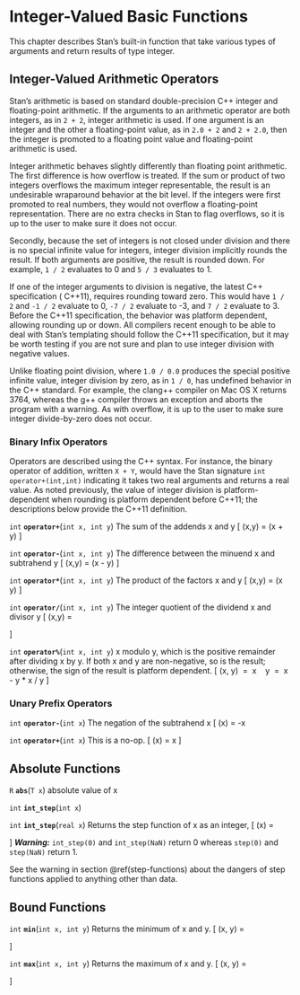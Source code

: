 # Integer-Valued Basic Functions

This chapter describes Stan's built-in function that take various
types of arguments and return results of type integer.

## Integer-Valued Arithmetic Operators {#int-arithmetic}

Stan's arithmetic is based on standard double-precision  C++ integer
and floating-point arithmetic.  If the arguments to an arithmetic
operator are both integers, as in `2 + 2`, integer arithmetic is used.
If one argument is an integer and the other a floating-point value, as
in `2.0 + 2` and `2 + 2.0`, then the integer is promoted to a floating
point value and floating-point arithmetic is used.

Integer arithmetic behaves slightly differently than floating point
arithmetic.  The first difference is how overflow is treated.  If the
sum or product of two integers overflows the maximum integer
representable, the result is an undesirable wraparound behavior at the
bit level.  If the integers were first promoted to real numbers, they
would not overflow a floating-point representation.  There are no
extra checks in Stan to flag overflows, so it is up to the user to
make sure it does not occur.

Secondly, because the set of integers is not closed under division and
there is no special infinite value for integers, integer division
implicitly rounds the result.  If both arguments are positive, the
result is rounded down.  For example, `1 / 2` evaluates to 0 and `5 /
3` evaluates to 1.

If one of the integer arguments to division is negative, the latest
C++ specification ( C++11), requires rounding toward zero.  This would
have `1 / 2` and `-1 / 2` evaluate to 0, `-7 / 2` evaluate to -3, and
`7 / 2` evaluate to 3.  Before the  C++11 specification, the behavior
was platform dependent, allowing rounding up or down.  All compilers
recent enough to be able to deal with Stan's templating should follow
the  C++11 specification, but it may be worth testing if you are not
sure and plan to use integer division with negative values.

Unlike floating point division, where `1.0 / 0.0` produces the special
positive infinite value, integer division by zero, as in `1 / 0`, has
undefined behavior in the  C++ standard.  For example, the clang++
compiler on Mac OS X returns 3764, whereas the g++ compiler throws an
exception and aborts the program with a warning.  As with overflow, it
is up to the user to make sure integer divide-by-zero does not occur.

### Binary Infix Operators

Operators are described using the  C++ syntax.  For instance, the
binary operator of addition, written `X + Y`, would have the Stan
signature `int operator+(int,int)` indicating it takes two real
arguments and returns a real value.  As noted previously, the value of
integer division is platform-dependent when rounding is platform
dependent before C++11;  the descriptions below provide the C++11
definition.

<!-- int; operator+; (int x, int y); -->
\index{{\tt \bfseries operator\_add}!(int x, int y): int|hyperpage}

`int` **`operator+`**(`int x, int y`)
 The sum of the addends x and y \[ \text{operator+}(x,y) = (x + y) \] 

<!-- int; operator-; (int x, int y); -->
\index{{\tt \bfseries operator\_subtract}!(int x, int y): int|hyperpage}

`int` **`operator-`**(`int x, int y`)
 The difference between the minuend x and subtrahend y \[
\text{operator-}(x,y) = (x - y) \]

<!-- int; operator*; (int x, int y); -->
\index{{\tt \bfseries operator\_multiply}!(int x, int y): int|hyperpage}

`int` **`operator*`**(`int x, int y`)
 The product of the factors x and y \[ \text{operator*}(x,y) = (x
\times y) \]

<!-- int; operator/; (int x, int y); -->
\index{{\tt \bfseries operator\_divide}!(int x, int y): int|hyperpage}

`int` **`operator/`**(`int x, int y`)
 The integer quotient of the dividend x and divisor y \[
\text{operator/}(x,y) = \begin{cases} \lfloor x / y \rfloor & \text{if
} x / y \geq 0 \\ - \lfloor \text{floor}(-x / y) \rfloor & \text{if }
x / y < 0. \end{cases} \]

<!-- int; operator%; (int x, int y); -->
\index{{\tt \bfseries operator\_mod}!(int x, int y): int|hyperpage}

`int` **`operator%`**(`int x, int y`)
x modulo y, which is the positive remainder after dividing x by y. If
both x and y are non-negative, so is the result; otherwise, the sign
of the result is platform dependent. \[ \mathrm{operator\%}(x, y) \ =
\ x \ \text{mod} \ y \ = \ x - y * \lfloor x / y \rfloor \]

### Unary Prefix Operators

<!-- int; operator-; (int x); -->
\index{{\tt \bfseries operator\_subtract}!(int x): int|hyperpage}

`int` **`operator-`**(`int x`)
 The negation of the subtrahend x \[ \text{operator-}(x) = -x 

<!-- int; operator+; (int x); -->
\index{{\tt \bfseries operator\_add}!(int x): int|hyperpage}

`int` **`operator+`**(`int x`)
 This is a no-op. \[ \text{operator+}(x) = x \] 

## Absolute Functions

<!-- R; abs; (T x); -->
\index{{\tt \bfseries abs}!(T x): R|hyperpage}

`R` **`abs`**(`T x`)
absolute value of x

<!-- int; int_step; (int x); -->
\index{{\tt \bfseries int\_step}!(int x): int|hyperpage}

`int` **`int_step`**(`int x`)


<!-- int; int_step; (real x); -->
\index{{\tt \bfseries int\_step}!(real x): int|hyperpage}

`int` **`int_step`**(`real x`)
 Returns the step function of x as an integer, \[
\mathrm{int\_step}(x) = \begin{cases} 1 & \text{if } x > 0 \\ 0 &
\text{if } x \leq 0 \text{ or } x \text{ is } NaN \end{cases} \]
_**Warning:**_ `int_step(0)` and `int_step(NaN)` return 0 whereas
`step(0)` and `step(NaN)` return 1.

See the warning in section \@ref(step-functions) about the dangers of
step functions applied to anything other than data.

## Bound Functions

<!-- int; min; (int x, int y); -->
\index{{\tt \bfseries min}!(int x, int y): int|hyperpage}

`int` **`min`**(`int x, int y`)
 Returns the minimum of x and y. \[ \text{min}(x, y) = \begin{cases} x
& \text{if } x < y\\ y & \text{otherwise} \end{cases} \]

<!-- int; max; (int x, int y); -->
\index{{\tt \bfseries max}!(int x, int y): int|hyperpage}

`int` **`max`**(`int x, int y`)
 Returns the maximum of x and y. \[ \text{max}(x, y) = \begin{cases} x
& \text{if } x > y\\ y & \text{otherwise} \end{cases} \]

